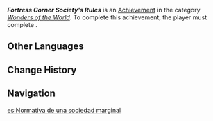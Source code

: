 {{Achievement Infobox
|id           = 84306
|order id     = 5085
|category     = Wonders of the World
|description  = Investigated two of the "hidden rules" in the prison.
|requirements = Complete [[The Proscribed, Hidden in Plain Sight]]
|primogems    = 5
|type         = Quest
}}
'''''Fortress Corner Society's Rules''''' is an [[Achievement]] in the category ''[[Wonders of the World]]''. To complete this achievement, the player must complete {{Quest|The Proscribed, Hidden in Plain Sight}}.

==Other Languages==
{{Other Languages
|en      = Fortress Corner Society's Rules
|zhs     = 角落社会的规则
|zhs_rm  = 
|zht     = 角落社會的規則
|zht_rm  = 
|zh_tl   = 
|ja      = ルール・コーナーソサエティ
|ja_rm   = Ruuru - Koonaa Sosaeti
|ja_tl   = Rules - Corner Society
|ko      = 감옥 사회<->의 규칙
|ko_tl   = Rules of the Prison Society
|es      = Normativa de una sociedad marginal
|es_tl   = Normative of a Marginalized Society
|fr      = Règles de la Société dans le coin
|fr_tl   = Corner Society's Rules
|ru      = Обычаи мест отдалённых
|ru_tl   = Distant Places' Customs
|th      = กฎสังคมมุมตึก
|th_rm   = 
|th_tl   = 
|vi      = Quy Tắc Của Một Góc Xã Hội
|vi_tl   = 
|de      = Regeln der Gesellschaften am Rande
|de_tl   = Rules of Societies at the Corner
|id      = Aturan Masyarakat Pinggiran
|id_tl   = The Society Rules of the Outskirts
|pt      = Regras da Sociedade à Margem
|pt_tl   = 
|tr      = Kalede Olan Kalede Kalır
|tr_tl   = What Happens in the Castle Stays in the Castle
|it      = Regole della società degli angoli del Forte
|it_tl   = 
}}

==Change History==
{{Change History|4.1}}

==Navigation==
{{Achievement Navbox}}

[[es:Normativa de una sociedad marginal]]